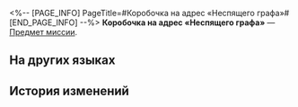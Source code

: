 <%-- [PAGE_INFO]
PageTitle=#Коробочка на адрес «Неспящего графа»#
[END_PAGE_INFO] --%>
{{Предмет Инфобокс
|id          = 140275
|Изображение = Предмет Коробочка на адрес «Неспящего графа».png
|Тип         = Предмет миссии
|Инвентарь   = Миссии
|Редкость    = 3
|Эффект      = 
|Описание    = Коробочка с семенами растений. На крышке изображён логотип чайного дома «Неспящий граф».
}}
'''Коробочка на адрес «Неспящего графа»''' — [[Предмет миссии]].

==На других языках==
{{На других языках
|en   = Small Chest Sent to the Sleepless Earl
|zhs  = 送往「不夜侯」的小盒
|zht  = 送往「不夜侯」的小盒
|ja   = 「不夜侯」へ送る小さな箱
|ko   = 「불야후」로 보내는 작은 상자
|es   = Cajita enviada al Conde Insomne
|fr   = Petit coffre à l'intention du Comte insomniaque
|ru   = Коробочка на адрес «Неспящего графа»
|th   = กล่องที่จะส่งให้ "Sleepless Earl"
|vi   = Chiếc Hộp Giao Đến "Bất Dạ Hầu"
|de   = Kleine Truhe, die an den Schlaflosen Grafen geschickt wurde
|id   = Kotak Kecil untuk "Sleepless Earl"
|pt   = Baúzinho Enviado ao Chá Insone
}}

==История изменений==
{{История изменений|3.5}}
